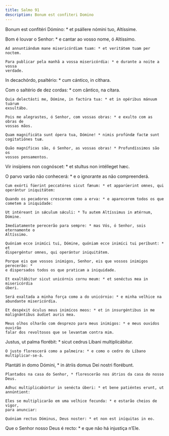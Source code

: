 ```yaml
---
title: Salmo 91
description: Bonum est confiteri Domino
---
```


<div class="side-by-side not-content">

Bonum est confitéri Dómino: * et psállere nómini tuo, Altíssime.

Bom é louvar o Senhor: * e cantar ao vosso nome, ó Altíssimo.

    Ad annuntiándum mane misericórdiam tuam: * et veritátem tuam per noctem.

    Para publicar pela manhã a vossa misericórdia: * e durante a noite a vossa
    verdade.

In decachórdo, psaltério: * cum cántico, in cíthara.

Com o saltério de dez cordas: * com cântico, na cítara.

    Quia delectásti me, Dómine, in factúra tua: * et in opéribus mánuum tuárum
    exsultábo.

    Pois me alegrastes, ó Senhor, com vossas obras: * e exulto com as obras de
    vossas mãos.

    Quam magnificáta sunt ópera tua, Dómine! * nimis profúndæ factæ sunt
    cogitatiónes tuæ.

    Quão magníficas são, ó Senhor, as vossas obras! * Profundíssimos são os
    vossos pensamentos.

Vir insípiens non cognóscet: * et stultus non intélleget hæc.

O parvo varão não conhecerá: * e o ignorante as não compreenderá.

    Cum exórti fúerint peccatóres sicut fænum: * et apparúerint omnes, qui
    operántur iniquitátem:

    Quando os pecadores crescerem como a erva: * e aparecerem todos os que
    cometem a iniquidade:

    Ut intéreant in sǽculum sǽculi: * Tu autem Altíssimus in ætérnum, Dómine.

    Imediatamente perecerão para sempre: * mas Vós, ó Senhor, sois eternamente o
    Altíssimo.

    Quóniam ecce inimíci tui, Dómine, quóniam ecce inimíci tui períbunt: * et
    dispergéntur omnes, qui operántur iniquitátem.

    Porque eis que vossos inimigos, Senhor, eis que vossos inimigos perecerão: *
    e dispersados todos os que praticam a iniquidade.

    Et exaltábitur sicut unicórnis cornu meum: * et senéctus mea in misericórdia
    úberi.

    Será exaltada a minha força como a do unicórnio: * e minha velhice na
    abundante misericórdia.

    Et despéxit óculus meus inimícos meos: * et in insurgéntibus in me
    malignántibus áudiet auris mea.

    Meus olhos olharão com desprezo para meus inimigos: * e meus ouvidos ouvirão
    falar dos revoltosos que se levantam contra mim.

Justus, ut palma florébit: * sicut cedrus Líbani multiplicábitur.

    O justo florescerá como a palmeira: * e como o cedro do Líbano
    multiplicar-se-á.

Plantáti in domo Dómini, * in átriis domus Dei nostri florébunt.

    Plantados na casa do Senhor, * florescerão nos átrios da casa do nosso Deus.

    Adhuc multiplicabúntur in senécta úberi: * et bene patiéntes erunt, ut
    annúntient:

    Eles se multiplicarão em uma velhice fecunda: * e estarão cheios de vigor,
    para anunciar:

    Quóniam rectus Dóminus, Deus noster: * et non est iníquitas in eo.

Que o Senhor nosso Deus é recto: * e que não há injustiça n’Ele.

</div>
